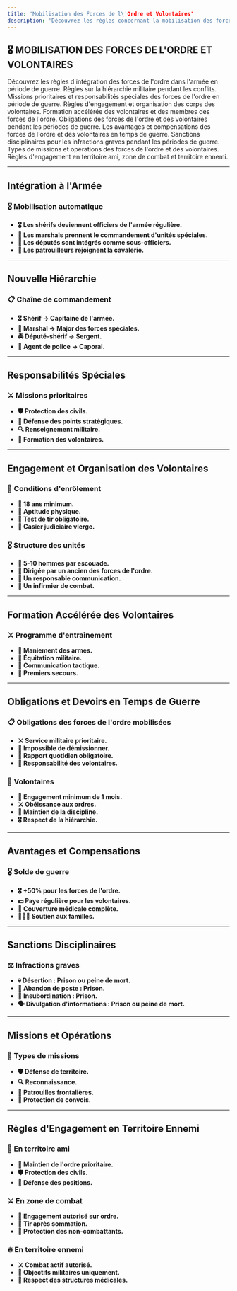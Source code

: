 ```yaml
---
title: 'Mobilisation des Forces de l\'Ordre et Volontaires'
description: 'Découvrez les règles concernant la mobilisation des forces de l\'ordre et des volontaires en temps de guerre sur Red Frontier'
---
```


## 🎖️ MOBILISATION DES FORCES DE L'ORDRE ET VOLONTAIRES

<CardGroup cols={2}>
  <Card title="Forces de l'Ordre en Temps de Guerre - Intégration à l'Armée" icon="shield" href="#integration-armee">
    Découvrez les règles d'intégration des forces de l'ordre dans l'armée en période de guerre.
  </Card>

  <Card title="Forces de l'Ordre en Temps de Guerre - Nouvelle Hiérarchie" icon="list-ol" href="#nouvelle-hierarchie">
    Règles sur la hiérarchie militaire pendant les conflits.
  </Card>

  <Card title="Forces de l'Ordre en Temps de Guerre - Responsabilités Spéciales" icon="tasks" href="#responsabilites-speciales">
    Missions prioritaires et responsabilités spéciales des forces de l'ordre en période de guerre.
  </Card>

  <Card title="Corps des Volontaires - Engagement et Organisation" icon="user-plus" href="#engagement-volontaires">
    Règles d'engagement et organisation des corps des volontaires.
  </Card>

  <Card title="Corps des Volontaires - Formation Accélérée" icon="school" href="#formation-volontaires">
    Formation accélérée des volontaires et des membres des forces de l'ordre.
  </Card>

  <Card title="Règles Spéciales en Temps de Guerre - Obligations et Devoirs" icon="clipboard" href="#obligations-devoirs">
    Obligations des forces de l'ordre et des volontaires pendant les périodes de guerre.
  </Card>

  <Card title="Avantages et Compensations - Forces de l'Ordre et Volontaires" icon="money-bill-wave" href="#avantages-compensations">
    Les avantages et compensations des forces de l'ordre et des volontaires en temps de guerre.
  </Card>

  <Card title="Sanctions Disciplinaires" icon="gavel" href="#sanctions-disciplinaires">
    Sanctions disciplinaires pour les infractions graves pendant les périodes de guerre.
  </Card>

  <Card title="Missions et Opérations" icon="crosshairs" href="#missions-operations">
    Types de missions et opérations des forces de l'ordre et des volontaires.
  </Card>

  <Card title="Règles d'Engagement - En Territoire Ennemi" icon="crosshairs" href="#regles-engagement">
    Règles d'engagement en territoire ami, zone de combat et territoire ennemi.
  </Card>
</CardGroup>

---

## Intégration à l'Armée

### 🎖️ Mobilisation automatique

- **🎖️ Les shérifs deviennent officiers de l'armée régulière.**
- **🤠 Les marshals prennent le commandement d'unités spéciales.**
- **🚓 Les députés sont intégrés comme sous-officiers.**
- **🐎 Les patrouilleurs rejoignent la cavalerie.**

---

## Nouvelle Hiérarchie

### 📋 Chaîne de commandement

- **🎖️ Shérif → Capitaine de l'armée.**
- **🎯 Marshal → Major des forces spéciales.**
- **🚔 Député-shérif → Sergent.**
- **👮 Agent de police → Caporal.**

---

## Responsabilités Spéciales

### ⚔️ Missions prioritaires

- **🛡️ Protection des civils.**
- **🏰 Défense des points stratégiques.**
- **🔍 Renseignement militaire.**
- **👥 Formation des volontaires.**

---

## Engagement et Organisation des Volontaires

### 🤠 Conditions d'enrôlement

- **🔞 18 ans minimum.**
- **💪 Aptitude physique.**
- **🎯 Test de tir obligatoire.**
- **📜 Casier judiciaire vierge.**

### 🎖️ Structure des unités

- **🎯 5-10 hommes par escouade.**
- **👑 Dirigée par un ancien des forces de l'ordre.**
- **📡 Un responsable communication.**
- **🏥 Un infirmier de combat.**

---

## Formation Accélérée des Volontaires

### ⚔️ Programme d'entraînement

- **🎯 Maniement des armes.**
- **🐎 Équitation militaire.**
- **📡 Communication tactique.**
- **🏥 Premiers secours.**

---

## Obligations et Devoirs en Temps de Guerre

### 📋 Obligations des forces de l'ordre mobilisées

- **⚔️ Service militaire prioritaire.**
- **🚫 Impossible de démissionner.**
- **📝 Rapport quotidien obligatoire.**
- **👥 Responsabilité des volontaires.**

### 🤠 Volontaires

- **📜 Engagement minimum de 1 mois.**
- **⚔️ Obéissance aux ordres.**
- **🎯 Maintien de la discipline.**
- **🎖️ Respect de la hiérarchie.**

---

## Avantages et Compensations

### 🎖️ Solde de guerre

- **🎖️ +50% pour les forces de l'ordre.**
- **💵 Paye régulière pour les volontaires.**
- **🏥 Couverture médicale complète.**
- **👨‍👧‍👦 Soutien aux familles.**

---

## Sanctions Disciplinaires

### ⚖️ Infractions graves

- **💀 Désertion : Prison ou peine de mort.**
- **🏃 Abandon de poste : Prison.**
- **👥 Insubordination : Prison.**
- **🗣️ Divulgation d'informations : Prison ou peine de mort.**

---

## Missions et Opérations

### 🎯 Types de missions

- **🛡️ Défense de territoire.**
- **🔍 Reconnaissance.**
- **🚓 Patrouilles frontalières.**
- **💂 Protection de convois.**

---

## Règles d'Engagement en Territoire Ennemi

### 📝 En territoire ami

- **👮 Maintien de l'ordre prioritaire.**
- **🛡️ Protection des civils.**
- **🏰 Défense des positions.**

### ⚔️ En zone de combat

- **🔫 Engagement autorisé sur ordre.**
- **🎯 Tir après sommation.**
- **🚫 Protection des non-combattants.**

### 🔥 En territoire ennemi

- **⚔️ Combat actif autorisé.**
- **🎯 Objectifs militaires uniquement.**
- **🏥 Respect des structures médicales.**
